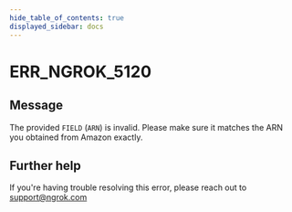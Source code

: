 ```yaml
---
hide_table_of_contents: true
displayed_sidebar: docs
---
```



# ERR_NGROK_5120

## Message

The provided `FIELD` (`ARN`) is invalid. Please make sure it matches the ARN you obtained from Amazon exactly.

<ErrorDetails error="err_ngrok_5120" />

## Further help

If you're having trouble resolving this error, please reach out to [support@ngrok.com](mailto:support@ngrok.com?subject=Help%20with%20ERR_NGROK_5120)
